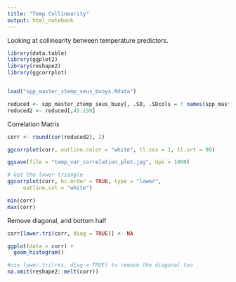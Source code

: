 ```yaml
---
title: "Temp Collinearity"
output: html_notebook
---
```


Looking at collinearity between temperature predictors. 

```r
library(data.table)
library(ggplot2)
library(reshape2)
library(ggcorrplot)


load("spp_master_ztemp_seus_buoys.Rdata")
```

```r

reduced <- spp_master_ztemp_seus_buoy[, .SD, .SDcols = ! names(spp_master_ztemp_seus_buoy) %like% "mean"]
reduced2 <- reduced[,45:230]
```

Correlation Matrix
```r
corr <- round(cor(reduced2), 2)

ggcorrplot(corr, outline.color = "white", tl.cex = 1, tl.srt = 90)

ggsave(file = "temp_var_correlation_plot.jpg", dpi = 1000)

# Get the lower triangle
ggcorrplot(corr, hc.order = TRUE, type = "lower",
     outline.col = "white")

min(corr)
max(corr)
```
Remove diagonal, and bottom half
```r

corr[lower.tri(corr, diag = TRUE)] <- NA 

ggplot(data = corr) +
  geom_histogram()

#use lower.tri(res, diag = TRUE) to remove the diagonal too
na.omit(reshape2::melt(corr))
```


